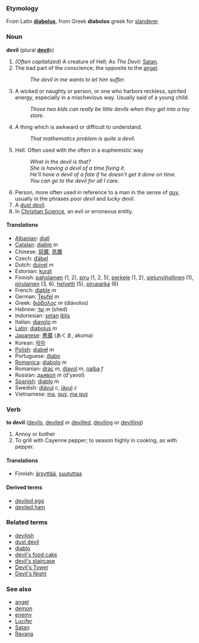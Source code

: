 ===Etymology===
From Latin '''[[diabolus]]''', from Greek '''diabolos''' greek for [[slanderer]]

===Noun===
'''devil''' (plural '''[[devil]]'''s)

#''(Often capitalized)'' A creature of Hell; As ''The Devil'': [[Satan]].
#The bad part of the conscience; the opposite to the [[angel]].
#: ''The devil in me wants to let him suffer.''
#A wicked or naughty or  person, or one who harbors reckless, spirited energy, especially in a mischevious way.  Usually said of a young child.
#: ''Those two kids can really be little devils when they get into a toy store.''
#A thing which is awkward or difficult to understand.
#:''That mathematics problem is quite a devil.''
#Hell.  Often used with ''the'' often in a euphemistic way
#:''What in the devil is that?''
#:''She is having a devil of a time fixing it.''
#:''He'll have a devil of a fate if he doesn't get it done on time.''
#: ''You can go to the devil for all I care.''
#Person, more often used in reference to a man in the sense of ''[[guy]]'', usually in the phrases ''poor devil'' and ''lucky devil''.
#A [[dust devil]].
#In [[Christian Science]], an evil or erroneous entity.

====Translations====
*[[Albanian]]: [[djall]] 
*[[Catalan]]: [[diable]] ''m''
*Chinese: [[惡魔]], [[恶魔]]
*Czech: [[ďábel]]
*Dutch: [[duivel]] ''m''
*Estonian: [[kurat]]
*Finnish: [[paholainen]] (1, 2), [[piru#Finnish|piru]] (1, 2, 5), [[perkele]] (1, 2), [[sielunvihollinen]] (1), [[pirulainen]] (3, 6), [[helvetti]] (5), [[piruparka]] (6)
*French: [[diable]] ''m''
*German: [[Teufel]] ''m''
*Greek: [[διάβολος]] ''m'' (di&aacute;volos)
*Hebrew: [[שד]] ''m'' (shed)
*Indonesian: [[setan]] [[iblis]]
*Italian: [[diavolo]] ''m''
*[[Latin]]: [[diabolus]] ''m''
*[[Japanese]]: [[悪魔]] (あくま, akuma)
*Korean: [[악마]]
*[[Polish]]: [[diabeł]] ''m''
*Portuguese: [[diabo]]
*[[Romanica]]: [[diabolo]] ''m''
*Romanian: [[drac]] ''m'', [[diavol]] ''m'', [[naiba]] ''f''
*Russian: [[дьявол]] ''m'' (d'yavol)
*[[Spanish]]: [[diablo]] ''m''
*Swedish: [[djävul]] ''c'', [[jävul]] ''c''
*Vietnamese: [[ma#Vietnamese|ma]], [[quỷ]], [[ma quỷ]]

===Verb===
'''to devil''' ([[devils]], [[deviled]] or [[devilled]], [[deviling]] or [[devilling]])

# Annoy or bother
# To grill with Cayenne pepper; to season highly in cooking, as with pepper.

====Translations====
*Finnish: [[ärsyttää]], [[suututtaa]]

====Derived terms====
*[[deviled egg]]
*[[deviled ham]]

===Related terms===
*[[devilish]]
*[[dust devil]]
*[[diablo]]
*[[devil's food cake]]
*[[devil's staircase]]
*[[Devil's Tower]]
*[[Devil's Night]]

===See also===
*[[angel]]
*[[demon]]
*[[enemy]]
*[[Lucifer]]
*[[Satan]]
*[[Ravana]]